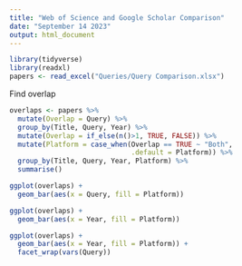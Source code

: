 ```yaml
---
title: "Web of Science and Google Scholar Comparison"
date: "September 14 2023"
output: html_document
---
```



```r
library(tidyverse)
library(readxl)
papers <- read_excel("Queries/Query Comparison.xlsx")
```

Find overlap
```r
overlaps <- papers %>%
  mutate(Overlap = Query) %>%
  group_by(Title, Query, Year) %>%
  mutate(Overlap = if_else(n()>1, TRUE, FALSE)) %>%
  mutate(Platform = case_when(Overlap == TRUE ~ "Both",
                              .default = Platform)) %>%
  group_by(Title, Query, Year, Platform) %>%
  summarise()
```


```r
ggplot(overlaps) +
  geom_bar(aes(x = Query, fill = Platform))

ggplot(overlaps) +
  geom_bar(aes(x = Year, fill = Platform))

ggplot(overlaps) +
  geom_bar(aes(x = Year, fill = Platform)) +
  facet_wrap(vars(Query))

```


















